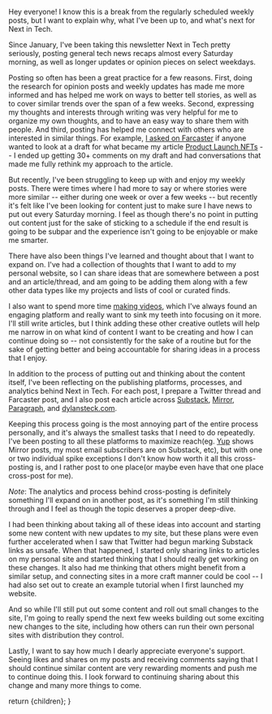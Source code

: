 
<ArticleMetaTags 
  title="Shifting Directions" 
  description="Shifting Directions"
  slug="shifting-direcitons"
  image="https://res.cloudinary.com/dz3c2rl2o/image/upload/v1704142860/media/ShiftingDirections.png"
/>

Hey everyone! I know this is a break from the regularly scheduled weekly posts, but I want to explain why, what I've been up to, and what's next for Next in Tech.

Since January, I've been taking this newsletter Next in Tech pretty seriously, posting general tech news recaps almost every Saturday morning, as well as longer updates or opinion pieces on select weekdays. 

Posting so often has been a great practice for a few reasons. First, doing the research for opinion posts and weekly updates has made me more informed and has helped me work on ways to better tell stories, as well as to cover similar trends over the span of a few weeks. Second, expressing my thoughts and interests through writing was very helpful for me to organize my own thoughts, and to have an easy way to share them with people. And third, posting has helped me connect with others who are interested in similar things. For example, [I asked on Farcaster](https://warpcast.com/dylsteck/0x50ce4a) if anyone wanted to look at a draft for what became my article [Product Launch NFTs](https://dylsteck.substack.com/p/product-launch-nfts) -- I ended up getting 30+ comments on my draft and had conversations that made me fully rethink my approach to the article.

But recently, I've been struggling to keep up with and enjoy my weekly posts. There were times where I had more to say or where stories were more similar -- either during one week or over a few weeks -- but recently it's felt like I've been looking for content just to make sure I have news to put out every Saturday morning. I feel as though there's no point in putting out content just for the sake of sticking to a schedule if the end result is going to be subpar and the experience isn't going to be enjoyable or make me smarter. 

There have also been things I've learned and thought about that I want to expand on. I've had a collection of thoughts that I want to add to my personal website, so I can share ideas that are somewhere between a post and an article/thread, and am going to be adding them along with a few other data types like my projects and lists of cool or curated finds. 

I also want to spend more time [making videos](https://www.youtube.com/@dylsteck), which I've always found an engaging platform and really want to sink my teeth into focusing on it more. I'll still write articles, but I think adding these other creative outlets will help me narrow in on what kind of content I want to be creating and how I can continue doing so -- not consistently for the sake of a routine but for the sake of getting better and being accountable for sharing ideas in a process that I enjoy.

In addition to the process of putting out and thinking about the content itself, I've been reflecting on the publishing platforms, processes, and analytics behind Next in Tech. For each post, I prepare a Twitter thread and Farcaster post, and I also post each article across [Substack](https://dylsteck.substack.com), [Mirror](https://mirror.xyz/dylsteck.eth), [Paragraph](https://paragraph.xyz/@dylsteck.eth), and [dylansteck.com](https://dylansteck.com). 

Keeping this process going is the most annoying part of the entire process personally, and it's always the smallest tasks that I need to do repeatedly. I've been posting to all these platforms to maximize reach(eg. [Yup](https://yup.io) shows Mirror posts, my most email subscribers are on Substack, etc), but with one or two individual spike exceptions I don't know how worth it all this cross-posting is, and I rather post to one place(or maybe even have that one place cross-post for me). 

*Note*: The analytics and process behind cross-posting is definitely something I'll expand on in another post, as it's something I'm still thinking through and I feel as though the topic deserves a proper deep-dive.

I had been thinking about taking all of these ideas into account and starting some new content with new updates to my site, but these plans were even further accelerated when I saw that Twitter had begun marking Substack links as unsafe. When that happened, I started only sharing links to articles on my personal site and started thinking that I should really get working on these changes. It also had me thinking that others might benefit from a similar setup, and connecting sites in a more craft manner could be cool -- I had also set out to create an example tutorial when I first launched my website.

And so while I'll still put out some content and roll out small changes to the site, I'm going to really spend the next few weeks building out some exciting new changes to the site, including how others can run their own personal sites with distribution they control. 

Lastly, I want to say how much I dearly appreciate everyone's support. Seeing likes and shares on my posts and receiving comments saying that I should continue similar content are very rewarding moments and push me to continue doing this. I look forward to continuing sharing about this change and many more things to come.

  return <MdxLayout>{children}</MdxLayout>;
}
